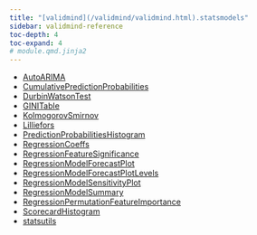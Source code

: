 ```yaml
---
title: "[validmind](/validmind/validmind.html).statsmodels"
sidebar: validmind-reference
toc-depth: 4
toc-expand: 4
# module.qmd.jinja2
---
```


- [AutoARIMA](statsmodels/AutoARIMA.qmd)
- [CumulativePredictionProbabilities](statsmodels/CumulativePredictionProbabilities.qmd)
- [DurbinWatsonTest](statsmodels/DurbinWatsonTest.qmd)
- [GINITable](statsmodels/GINITable.qmd)
- [KolmogorovSmirnov](statsmodels/KolmogorovSmirnov.qmd)
- [Lilliefors](statsmodels/Lilliefors.qmd)
- [PredictionProbabilitiesHistogram](statsmodels/PredictionProbabilitiesHistogram.qmd)
- [RegressionCoeffs](statsmodels/RegressionCoeffs.qmd)
- [RegressionFeatureSignificance](statsmodels/RegressionFeatureSignificance.qmd)
- [RegressionModelForecastPlot](statsmodels/RegressionModelForecastPlot.qmd)
- [RegressionModelForecastPlotLevels](statsmodels/RegressionModelForecastPlotLevels.qmd)
- [RegressionModelSensitivityPlot](statsmodels/RegressionModelSensitivityPlot.qmd)
- [RegressionModelSummary](statsmodels/RegressionModelSummary.qmd)
- [RegressionPermutationFeatureImportance](statsmodels/RegressionPermutationFeatureImportance.qmd)
- [ScorecardHistogram](statsmodels/ScorecardHistogram.qmd)
- [statsutils](statsmodels/statsutils.qmd)
